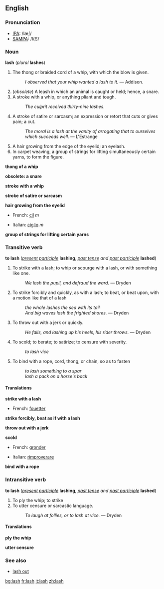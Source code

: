 ==English==

===Pronunciation===
*[[w:IPA|IPA]]: /læʃ/
*[[w:SAMPA|SAMPA]]: /l{S/

===Noun===
'''lash''' (''plural'' '''lashes''')

#The thong or braided cord of a whip, with which the blow is given.
#:''I observed that your whip wanted a lash to it.'' &mdash; Addison.
#(''obsolete'') A leash in which an animal is caught or held; hence, a snare.
#A stroke with a whip, or anything pliant and tough.
#:''The culprit received thirty-nine lashes.''
#A stroke of satire or sarcasm; an expression or retort that cuts or gives pain; a cut.
#:''The moral is a lash at the vanity of arrogating that to ourselves which succeeds well.'' &mdash; L'Estrange
#A hair growing from the edge of the eyelid; an eyelash.
#In carpet weaving, a group of strings for lifting simultaneously certain yarns, to form the figure.

'''thong of a whip'''
{{top}}
{{mid}}
{{bottom}}

'''obsolete: a snare'''
{{top}}
{{mid}}
{{bottom}}

'''stroke with a whip'''
{{top}}
{{mid}}
{{bottom}}

'''stroke of satire or sarcasm'''
{{top}}
{{mid}}
{{bottom}}

'''hair growing from the eyelid'''
{{top}}
*French: [[cil]] ''m''
{{mid}}
*Italian: [[ciglio]] ''m''
{{bottom}}

'''group of strings for lifting certain yarns'''
{{top}}
{{mid}}
{{bottom}}


===Transitive verb===
'''to lash''' (''[[present participle]]'' '''lashing''', ''[[past tense]] and [[past participle]]'' '''lashed''')

#To strike with a lash; to whip or scourge with a lash, or with something like one.
#:''We lash the pupil, and defraud the ward.'' &mdash; Dryden
#To strike forcibly and quickly, as with a lash; to beat, or beat upon, with a motion like that of a lash
#:''the whale lashes the sea with its tail''
#:''And big waves lash the frighted shores.'' &mdash; Dryden
#To throw out with a jerk or quickly.
#:''He falls, and lashing up his heels, his rider throws.'' &mdash; Dryden
#To scold; to berate; to satirize; to censure with severity.
#:''to lash vice''
#To bind with a rope, cord, thong, or chain, so as to fasten
#:''to lash something to a spar''
#:''lash a pack on a horse's back''

====Translations====
'''strike with a lash'''
{{top}}
*French: [[fouetter]]
{{mid}}
{{bottom}}

'''strike forcibly, beat as if with a lash'''
{{top}}
{{mid}}
{{bottom}}

'''throw out with a jerk'''
{{top}}
{{mid}}
{{bottom}}

'''scold'''
{{top}}
*French: [[gronder]]
{{mid}}
*Italian: [[rimproverare]]
{{bottom}}

'''bind with a rope'''
{{top}}
{{mid}}
{{bottom}}

===Intransitive verb===
'''to lash''' (''[[present participle]]'' '''lashing''', ''[[past tense]] and [[past participle]]'' '''lashed''')

#To ply the whip; to strike
#To utter censure or sarcastic language.
#:''To laugh at follies, or to lash at vice.'' &mdash; Dryden

====Translations====
'''ply the whip'''
{{top}}
{{mid}}
{{bottom}}

'''utter censure'''
{{top}}
{{mid}}
{{bottom}}

===See also===
*[[lash out]]<!-- to strike out wildly or furiously. -->

[[bg:lash]]
[[fr:lash]]
[[it:lash]]
[[zh:lash]]